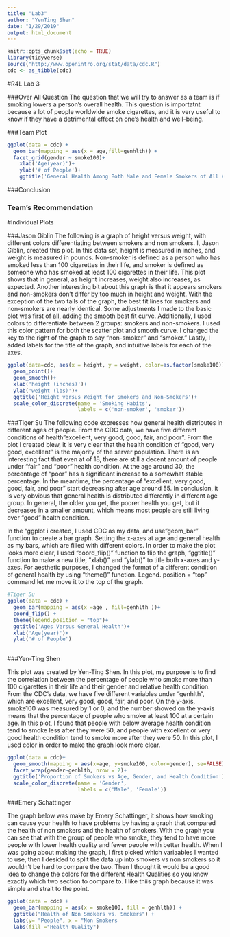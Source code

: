 ```yaml
---
title: "Lab3"
author: "YenTing Shen"
date: "1/29/2019"
output: html_document
---
```



```r
knitr::opts_chunk$set(echo = TRUE)
library(tidyverse)
source("http://www.openintro.org/stat/data/cdc.R")
cdc <- as_tibble(cdc)
```

#R4L Lab 3

###Over All Question
The question that we will try to answer as a team is if smoking lowers a person's overall health. This question is importatnt because a lot of people worldwide smoke cigarettes, and it is very useful to know if they have a detrimental effect on one's health and well-being.

###Team Plot
```r
ggplot(data = cdc) + 
  geom_bar(mapping = aes(x = age,fill=genhlth)) + 
  facet_grid(gender ~ smoke100)+
    xlab('Age(year)')+
    ylab('# of People')+
    ggtitle('General Health Among Both Male and Female Smokers of All Ages')
```

###Conclusion

### Team's Recommendation 


#Individual Plots

###Jason Giblin
The following is a graph of height versus weight, with different colors differentiating between smokers and non smokers. I, Jason Giblin, created this plot. In this data set, height is measured in inches, and weight is measured in pounds. Non-smoker is defined as a person who has smoked less than 100 cigarettes in their life, and smoker is defined as someone who has smoked at least 100 cigarettes in their life. This plot shows that in general, as height increases, weight also increases, as expected. Another interesting bit about this graph is that it appears smokers and non-smokers don't differ by too much in height and weight. With the exception of the two tails of the graph, the best fit lines for smokers and non-smokers are nearly identical. Some adjustments I made to the basic plot was first of all, adding the smooth best fit curve. Additionally, I used colors to differentiate between 2 groups: smokers and non-smokers. I used this color pattern for both the scatter plot and smooth curve. I changed the key to the right of the graph to say "non-smoker" and "smoker." Lastly, I added labels for the title of the graph, and intuitive labels for each of the axes.

```r
ggplot(data=cdc, aes(x = height, y = weight, color=as.factor(smoke100)))+
  geom_point()+
  geom_smooth()+
  xlab('height (inches)')+
  ylab('weight (lbs)')+
  ggtitle('Height versus Weight for Smokers and Non-Smokers')+
  scale_color_discrete(name = 'Smoking Habits',
                       labels = c('non-smoker', 'smoker'))


```


###Tiger Su
The following code expresses how general health distributes in different ages of people. From the CDC data, we have five different conditions of health"excellent, very good, good, fair, and poor". From the plot I created blew, it is very clear that the health condition of "good, very good, excellent" is the majority of the server population. There is an interesting fact that even at of 18, there are still a decent amount of people under "fair" and "poor" health condition. At the age around 30, the percentage of "poor" has a significant increase to a somewhat stable percentage. In the meantime, the percentage of "excellent, very good, good, fair, and poor" start decreasing after age around 55. In conclusion, it is very obvious that general health is distributed differently in different age group. In general, the older you get, the poorer health you get, but it decreases in a smaller amount, which means most people are still living over "good" health condition. 

In the "ggplot i created, I used CDC as my data, and use "geom_bar" function to create a bar graph. Setting the x-axes at age and general health as my bars, which are filled with different colors. In order to make the plot looks more clear, I used "coord_flip()" function to flip the graph, "ggtitle()" function to make a new title, "xlab()" and "ylab()" to title both x-axes and y-axes. For aesthetic purposes, I changed the format of a different condition of general health by using "theme()" function. Legend. position = "top" command let me move it to the top of the graph.

```r
#Tiger Su
ggplot(data = cdc) + 
  geom_bar(mapping = aes(x =age , fill=genhlth ))+
  coord_flip() +
  theme(legend.position = "top")+
  ggtitle('Ages Versus General Health')+
  xlab('Age(year)')+
  ylab('# of People')
 
```

###Yen-Ting Shen

This plot was created by Yen-Ting Shen. In this plot, my purpose is to find the correlation between the percentage of people who smoke more than 100 cigarettes in their life and their gender and relative health condition. From the CDC’s data, we have five different variables under “genhlth”, which are excellent, very good, good, fair, and poor. On the y-axis, smoke100 was measured by 1 or 0, and the number showed on the y-axis means that the percentage of people who smoke at least 100 at a certain age. In this plot, I found that people with below average health condition tend to smoke less after they were 50, and people with excellent or very good health condition tend to smoke more after they were 50. In this plot, I used color in order to make the graph look more clear.
```r
ggplot(data = cdc)+
  geom_smooth(mapping = aes(x=age, y=smoke100, color=gender), se=FALSE)+
  facet_wrap(gender~genhlth, nrow = 2)+
  ggtitle('Proportion of Smokers vs Age, Gender, and Health Condition')+
  scale_color_discrete(name = 'Gender',
                       labels = c('Male', 'Female'))
```

###Emery Schattinger

The graph below was make by Emery Schattinger, it shows how smoking can cause your health to have problems by having a graph that compared the health of non smokers and the health of smokers. With the graph you can see that with the group of people who smoke, they tend to have more people with lower health quality and fewer people with better health. When I was going about making the graph, I first picked which variaables I wanted to use, then I desided to split the data up into smokers vs non smokers so it wouldn't be hard to compare the two. Then I thought it would be a good idea to change the colors for the different Health Qualities so you know exactly which two section to compare to. I like thiis graph because it was simple and strait to the point.

```r
ggplot(data = cdc) + 
  geom_bar(mapping = aes(x = smoke100, fill = genhlth)) +
  ggtitle("Health of Non Smokers vs. Smokers") +
  labs(y= "People", x = "Non Smokers                                              Smokers")+
  labs(fill ="Health Quality")
```

